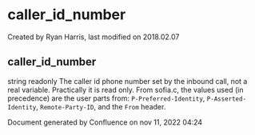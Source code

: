 
# caller_id_number 

 Created by  Ryan Harris, last modified on 2018.02.07

## caller_id_number

string readonly The caller id phone number set by the inbound call, not a real variable. Practically it is read only. From sofia.c, the values used (in precedence) are the user parts from: `P-Preferred-Identity`, `P-Asserted-Identity`, `Remote-Party-ID`, and the `From` header.

Document generated by Confluence on nov 11, 2022 04:24
